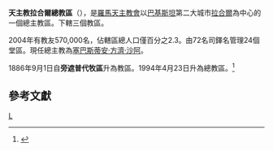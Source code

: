 {{Infobox Roman Catholic diocese
|Roman Catholic Diocese of = 天主教拉合爾總教區
|Latin name of diocese = Archidioecesis Lahorensis
|image =
|caption = 
|location = [[巴基斯坦|巴基斯坦]]
|territory = [[拉合爾|拉合爾]]
|population = 570,000
|rite = [[罗马礼|罗马礼]]
|patron = 
|province = 
|established = 1886年
|cathedral = [[聖心主教座堂_(拉合爾)|聖心主教座堂]]
|co-cathedral =
|leadership = 總主教
|website = 
|pope = 
|patriarch= 
|metropolitan = 塞巴斯蒂安·方濟‧沙阿
|ordinary = 
|coadjutor archbishop =
|coadjutor bishop =
|auxiliary = 
|emeritus = 老楞佐‧薩爾達尼亞
}}

'''天主教拉合爾總教區'''（{{lang-la|Archidioecesis Lahorensis}}），是[[羅馬天主教會|羅馬天主教會]]以[[巴基斯坦|巴基斯坦]]第二大城市[[拉合爾|拉合爾]]為中心的一個總主教區。下轄三個教區。
 
2004年有教友570,000名，佔轄區總人口僅百分之2.3。由72名司鐸名管理24個堂區。現任總主教為[[塞巴斯蒂安·方濟‧沙阿|塞巴斯蒂安·方濟‧沙阿]]。

1886年9月1日自'''旁遮普代牧區'''升為教區。1994年4月23日升為總教區。<ref name="AD">{{Cite web |url=http://www.vatican.va/holy_father/john_paul_ii/apost_constitutions/documents/hf_jp-ii_apc_19940423_lahorensis_lt.html |title=升為總教區的宗座憲令 |access-date=2012-03-18 |archive-date=2014-05-17 |archive-url=https://web.archive.org/web/20140517001833/http://www.vatican.va/holy_father/john_paul_ii/apost_constitutions/documents/hf_jp-ii_apc_19940423_lahorensis_lt.html |dead-url=no }}</ref>
==參考文獻==
{{reflist}}
[[Category:巴基斯坦天主教教區|L]]

{{天主教巴基斯坦教省}}